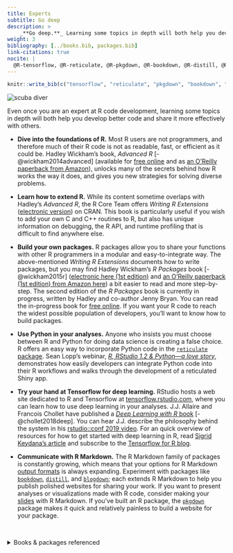```yaml
---
title: Experts
subtitle: Go deep
description: >
    _**Go deep.**_ Learning some topics in depth will both help you develop better code and share it more effectively with others.
weight: 3
bibliography: [../books.bib, packages.bib] 
link-citations: true
nocite: | 
  @R-tensorflow, @R-reticulate, @R-pkgdown, @R-bookdown, @R-distill, @R-blogdown, @R-xaringan
---
```


```r
knitr::write_bib(c("tensorflow", "reticulate", "pkgdown", "bookdown", "distill", "blogdown", "xaringan"), "packages.bib") 
```

<img src="/images/scuba.jpg" alt="scuba diver">


Even once you are an expert at R code development, learning some topics in depth will both help you develop better code and share it more effectively with others.

- __Dive into the foundations of R.__ Most R users are not programmers, and therefore much of their R code is not as readable, fast, or efficient as it could be. Hadley Wickham's book, *Advanced R* [-@wickham2014advanced] (available for [free online](https://adv-r.hadley.nz/) and as [an O'Reilly paperback from Amazon](http://amzn.com/1466586966?tag=devtools-20)), unlocks many of the secrets behind how R works the way it does, and gives you new strategies for solving diverse problems.

- __Learn how to extend R.__ While its content sometime overlaps with Hadley's *Advanced R*, the R Core Team offers *Writing R Extensions* ([electronic version](https://cran.r-project.org/doc/manuals/r-release/R-exts.html)) on CRAN. This book is particularly useful if you wish to add your own C and C++ routines to R, but also has unique information on debugging, the R API, and runtime profiling that is difficult to find anywhere else.

- __Build your own packages.__ R packages allow you to share your functions with other R programmers in a modular and easy-to-integrate way. The above-mentioned *Writing R Extensions* documents how to write packages, but you may find Hadley Wickham's *R Packages* book [-@wickham2015r] ([electronic here (1st edition)](http://r-pkgs.had.co.nz/) and [an O'Reilly paperback (1st edition) from Amazon here](https://www.amazon.com/dp/1491910593/ref=cm_sw_su_dp?tag=r-pkgs-20)) a bit easier to read and more step-by-step. The second edition of the *R Packages* book is currently in progress, written by Hadley and co-author Jenny Bryan. You can read the in-progress book for [free online](https://r-pkgs.org/). If you want your R code to reach the widest possible population of developers, you'll want to know how to build packages. 

- __Use Python in your analyses.__ Anyone who insists you must choose between R and Python for doing data science is creating a false choice. R offers an easy way to incorporate Python code in the [`reticulate` package](https://rstudio.github.io/reticulate). Sean Lopp's webinar, [*R, RStudio 1.2 & Python—a love story*](https://resources.rstudio.com/webinars/r-rstudio-1-2-amp-python-a-love-story-sean-lopp), demonstrates how easily developers can integrate Python code into their R workflows and walks through the development of a reticulated Shiny app.

- __Try your hand at Tensorflow for deep learning.__ RStudio hosts a web site dedicated to R and Tensorflow at [tensorflow.rstudio.com](https://tensorflow.rstudio.com), where you can learn how to use deep learning in your analyses. 
J.J. Allaire and Francois Chollet have published a [*Deep Learning with R* book](https://www.amazon.com/Deep-Learning-R-Francois-Chollet/dp/161729554X) [-@chollet2018deep]. You can hear J.J. describe the philosophy behind the system in his [rstudio::conf 2019 video](https://www.rstudio.com/resources/videos/machine-learning-with-tensorflow-and-r/). For an quick overview of  resources for how to get started with deep learning in R, read [Sigrid Keydana's article](https://blog.rstudio.com/2018/09/12/getting-started-with-deep-learning-in-r/) and subscribe to the [Tensorflow for R blog](https://blogs.rstudio.com/tensorflow/).

- __Communicate with R Markdown.__ The R Markdown family of packages is constantly growing, which means that your options for R Markdown [output formats](https://rmarkdown.rstudio.com/formats.html) is always expanding. Experiment with packages like [`bookdown`](https://bookdown.org/yihui/bookdown/), [`distill`](https://rstudio.github.io/distill/), and [`blogdown`](https://bookdown.org/yihui/blogdown/); each  extends R Markdown to help you publish polished websites for sharing your work. If you want to present analyses or visualizations made with R code, consider making your [slides](https://bookdown.org/yihui/rmarkdown/xaringan.html) with R Markdown. If you've built an R package, the [`pkgdown`](https://pkgdown.r-lib.org/) package makes it quick and relatively painless to build a website for your package.

\

<details><summary>Books & packages referenced</summary>
<p>
